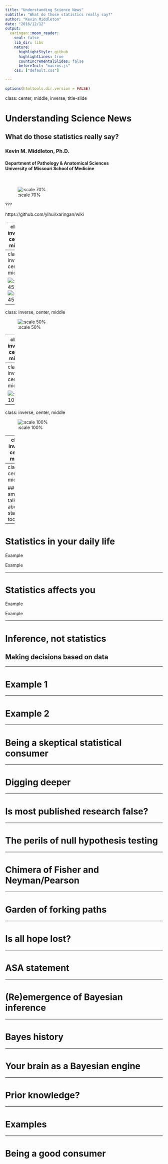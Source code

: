 ```yaml
---
title: "Understanding Science News"
subtitle: "What do those statistics really say?"
author: "Kevin Middleton"
date: "2016/12/12"
output:
  xaringan::moon_reader:
    seal: false
    lib_dir: libs
    nature:
      highlightStyle: github
      highlightLines: true
      countIncrementalSlides: false
      beforeInit: "macros.js"
    css: ["default.css"]

---
```


```r
options(htmltools.dir.version = FALSE)
```

class: center, middle, inverse, title-slide

# Understanding Science News

## What do those statistics really say?

### Kevin M. Middleton, Ph.D.

#### Department of Pathology & Anatomical Sciences<br>University of Missouri School of Medicine

<br>

![:scale 70%](https://imgur.com/9btotx8.png)

???

https://github.com/yihui/xaringan/wiki

---
class: inverse, center, middle

background-image: url(https://imgur.com/Llr41Sb.png)
background-size: contain

---
class: inverse, center, middle

![:scale 45%](https://imgur.com/ILuM8hv.png)
![:scale 45%](https://imgur.com/PFTHPQI.png)

---
class: inverse, center, middle

![:scale 50%](https://imgur.com/xQeCWV7.png)

---
class: inverse, center, middle

![:scale 45%](https://imgur.com/VNMbpjx.png)
![:scale 45%](https://imgur.com/js5ZXui.png)

---
class: inverse, center, middle

![:scale 100%](images/Pedigree.jpg)

---
class: inverse, center, middle

![:scale 100%](https://imgur.com/wGMIxMn.png)

---
class: inverse, center, middle

![:scale 100%](https://imgur.com/D2JySAi.png)

---
class: center, middle

## Why am I talking about statistics today?

---

# Statistics in your daily life

Example

Example

---

# Statistics affects you

Example

Example

---

# Inference, not statistics

## Making decisions based on data

---

# Example 1

---

# Example 2

---

# Being a skeptical statistical consumer

---

# Digging deeper

---

# Is most published research false?

---

# The perils of null hypothesis testing

---

# Chimera of Fisher and Neyman/Pearson

---

# Garden of forking paths

---

# Is all hope lost?

---

# ASA statement

---

# (Re)emergence of Bayesian inference

---

# Bayes history

---

# Your brain as a Bayesian engine

---

# Prior knowledge?

---

# Examples

---

# Being a good consumer
